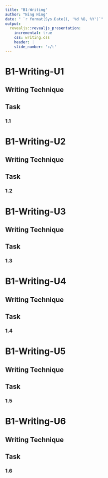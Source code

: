 ```yaml
---
title: "B1-Writing"
author: "Ning Ning"
date: " `r format(Sys.Date(), '%d %B, %Y')`"
output:
  revealjs::revealjs_presentation:
    incremental: true
    css: writing.css
    header: |
    slide_number: 'c/t'
---
```


# B1-Writing-U1

## Writing Technique

## Task
### 1.1

# B1-Writing-U2

## Writing Technique

## Task
### 1.2

# B1-Writing-U3

## Writing Technique

## Task
### 1.3

# B1-Writing-U4

## Writing Technique

## Task
### 1.4

# B1-Writing-U5

## Writing Technique

## Task
### 1.5

# B1-Writing-U6

## Writing Technique

## Task
### 1.6

